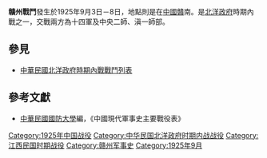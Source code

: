 {{Infobox Military Conflict|
campaign=|
image=|
caption=|
conflict=贛州戰鬥|
date=1925年9月3日—8日|
place=[[中國|中國]]贛南|
result=十四軍攻佔贛南，乙方向遂川退。|
combatant1=十四軍|
combatant2=中央二師、滇一師| 
commander1=賴世璜|
commander2=楊如坤、楊池生|
strength1=萬餘|
strength2=萬餘|
casualties1=|
casualties2=|
}}
'''贛州戰鬥'''發生於1925年9月3日－8日，地點則是在[[中國|中國]][[贛|贛]]南。是[[北洋政府|北洋政府]]時期內戰之一，交戰兩方為十四軍及中央二師、滇一師部。
==參見==
*[[中華民國北洋政府時期內戰戰鬥列表|中華民國北洋政府時期內戰戰鬥列表]]
==參考文獻==
*[[中華民國|中華民國]][[國防大學_(臺灣)|國防大學]]編，《中國現代軍事史主要戰役表》

[[Category:1925年中国战役|Category:1925年中国战役]]
[[Category:中华民国北洋政府时期内战战役|Category:中华民国北洋政府时期内战战役]]
[[Category:江西民国时期战役|Category:江西民国时期战役]]
[[Category:赣州军事史|Category:赣州军事史]]
[[Category:1925年9月|Category:1925年9月]]
{{stub}}